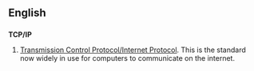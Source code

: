==English==

==={{Acronym}}===
'''TCP/IP'''
# [[Transmission Control Protocol/Internet Protocol]].  This is the standard now widely in use for computers to communicate on the internet.